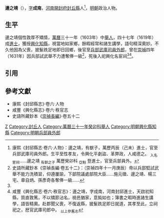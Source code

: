 '''邊之靖'''（{{bd|16世紀||17世紀}}），[[表字|字]]'''成南'''，[[河南等處承宣布政使司|河南]][[開封府|開封府]][[封丘縣|封丘縣]]人<ref name=djs>康熙《封邱縣志·卷六·人物》：邊之靖，有猷子，萬歷丙辰（己未）進士，官至兵部武庫司員外郎。生平至性孝友，令興化平劇盜、革弊政，人咸德之。 <sub>入名宦祠</sub>……邊之靖 <sub>有猷之子</sub> 萬歷癸卯科 <sub>亞魁</sub> 登進士，官至兵部員外。</ref>，[[明朝|明朝]]政治人物。

==生平==
邊之靖個性敦厚不矯情，[[萬曆|萬曆]]三十一年（1603年）中[[舉人|舉人]]，四十七年（1619年）成[[進士|進士]]，獲授[[興化縣_(江蘇)|興化]][[知縣|知縣]]，視當地如家鄉，餘暇經常和諸生講學，語句精深奧妙。不久他因為父喪，披髮跣足地即日回鄉，後官至[[兵部|兵部]][[武庫清吏司|武庫司]][[員外郎|員外郎]]，曾在[[崇禎|崇禎]]四年（1631年）因兵部試武舉不力遭奪俸一級<ref>史語所藏鈔本《崇禎長編·卷五十二》：（崇禎四年十一月庚辰）帝以兵部騐試武舉不能力洗積習，仰遵屢諭，下部院議處部院大臣……施元徵、邊之靖、楊三宅、章自炳、孫彥奇各奪俸一級……</ref>，死後入祀興化名宦祠<ref name=djs/><ref>咸豐《興化縣志·卷六·秩官志》：邊之靖，字成南，河南封邱進士，天啟初知縣，質直敦篤，不以矯節沾名，視邑猶家，意肫如也；簿書之暇時進諸生講學，語皆精奧。赴郡聞父喪，不復返縣，披髮跣足即日就道，其孝至此，立祠祀之，厯官武庫司郎中。 <sub>以上參舊志</sub></ref>。

==引用==
{{reflist}}

==參考文獻==
*康熙《封邱縣志》·卷六·人物
*咸豐《興化縣志》·卷六·秩官志
*史語所藏鈔本《[[崇禎長編|崇禎長編]]》·卷五十二

{{start box}}
{{s-off}}
{{s-before|[[李懋芳|李懋芳]]}}
{{s-title|明朝興化縣知縣|萬曆年間－1621年}}
{{s-after|[[葉一鳳|葉一鳳]]}}
{{end box}}

{{萬曆四十七年己未科殿試金榜}}

[[Category:边姓|Z]]
[[Category:封丘人|Category:封丘人]]
[[Category:萬曆三十一年癸卯科舉人|Category:萬曆三十一年癸卯科舉人]]
[[Category:明朝興化縣知縣|Category:明朝興化縣知縣]]
[[Category:明朝兵部員外郎|Category:明朝兵部員外郎]]
